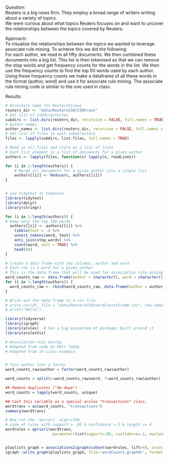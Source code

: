 Question: <br>
Reuters is a big news firm. They employ a broad range of writers writing about a variety of topics. <br>
We were curious about what topics Reuters focuses on and want to uncover the relationships between the topics covered by Reuters. <br>

Approach:<br>
To visualize the relationships between the topics we wanted to leverage associate rule mining. To acheive this we did the following:<br>
For each author, we read in all fifty documents. We then combined these documents into a big list. This list is then tokenised so that we can remove the stop words and get frequency counts for the words in the list.
We then use the frequency counts to find the top 50 words used by each author.
Using these frequency counts we make a dataframe of all these words in the format (author, word) and use it for associate rule mining.
The associate rule mining code is similar to the one used in class.

Results:

```r
# Directory name for ReutersCorpus
reuters_dir <- "data/ReutersC50/C50train"
# Get list of subdirectories
subdirs <- list.dirs(reuters_dir, recursive = FALSE, full.names = TRUE)
# Author names
author_names <- list.dirs(reuters_dir, recursive = FALSE, full.names = FALSE)
# Get list of files in each subdirectory
files <- lapply(subdirs, list.files, full.names = TRUE)

# Read in all files and store as a list of lists
# Each list element is a list of documents for a given author
authors <- lapply(files, function(x) lapply(x, readLines))

for (i in 1:length(authors)) {
    # Merge all documents for a given author into a single list
    authors[[i]] <- Reduce(c, authors[[i]])
}


# use tidytext to tokenize
library(tidytext)
library(dplyr)
library(stringr)

for (i in 1:length(authors)) {
# Keep only the top 100 words
  authors[[i]] <- authors[[i]] %>%
    tibble(text = .) %>%
    unnest_tokens(word, text) %>%
    anti_join(stop_words) %>%
    count(word, sort = TRUE) %>%
    head(50)
}

# Create a data frame with two columns: author and word
# Each row is a word for a given author
# This is the data frame that will be used for association rule mining
word_counts_raw <- data.frame(author = character(), word = character())
for (i in 1:length(authors)) {
  word_counts_raw <- rbind(word_counts_raw, data.frame(author = author_names[i], word = authors[[i]]$word))
}

# Write out the data frame to a csv file
# write.csv(df, file = "data/ReutersC50/wordCountsFromR.csv", row.names = FALSE)
# print("Hello")

library(tidyverse)
library(igraph)
library(arules)  # has a big ecosystem of packages built around it
library(arulesViz)

# Association rule mining
# Adapted from code by Matt Taddy
# Adopted from in-class example


# Turn author into a factor
word_counts_raw$author = factor(word_counts_raw$author)

word_counts = split(x=word_counts_raw$word, f=word_counts_raw$author)

## Remove duplicates ("de-dupe")
word_counts = lapply(word_counts, unique)

## Cast this variable as a special arules "transactions" class.
wordtrans = as(word_counts, "transactions")
summary(wordtrans)

# Now run the 'apriori' algorithm
# Look at rules with support > .05 & confidence >.1 & length <= 4
wordrules = apriori(wordtrans, 
                     parameter=list(support=.05, confidence=.1, maxlen=4))


playlists_graph = associations2igraph(subset(wordrules, lift>4), associationsAsNodes = FALSE)
igraph::write_graph(playlists_graph, file='wordCounts.graphml', format = "graphml")
```